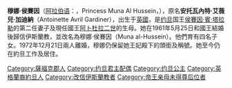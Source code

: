 
{{Infobox royalty
| name            = 穆娜
| title           = 约旦王妃（''HRH'' Princess Consort of Jordan）
| image           = MunanancynursingConferencecut.JPG
| caption         = 
| reign           = 1961年5月25日－1972年12月21日
| spouse          = {{marriage|[[侯賽因·賓·塔拉勒|侯賽因一世]]|1961|1972|reason=divorced}}
| predecessor     = 
| successor       =
| issue           = [[阿卜杜拉二世|阿卜杜拉二世]]<br/>[[費索·本·侯賽因王子|費索·本·侯賽因王子]]<br/>[[阿伊莎·賓特·侯賽因公主|阿伊莎·賓特·侯賽因公主]]<br/>扎因·賓特·侯賽因公主
| father          = 沃爾特·珀西·加德納
| mother          = 多麗絲·伊麗莎白·薩頓
| full name = 穆娜·侯賽因<br/>Muna Al Hussein
| birth_name = Antoinette Avril Gardiner
| birth_date    = {{birth date and age|1941|4|25}}
| birth_place  = {{UK}}[[薩福克郡|薩福克郡]]{{link-en|切爾蒙迪斯頓|Chelmondiston}}
| date of death   = 
| place of death  = 
|}}
{{Jordanian Royal Family}}
'''穆娜·侯賽因'''（[[阿拉伯语|阿拉伯语]]：{{rtl-lang|ar|منى الحسين}}，Princess Muna Al Hussein，{{bd|1941年|4月25日|catIdx=Muna}}），原名'''安托瓦內特·艾薇兒·加迪納'''（Antoinette Avril Gardiner），出生于[[英國|英國]]，是[[约旦|约旦]]国王[[侯賽因·賓·塔拉勒|侯賽因·賓·塔拉勒]]的第二任妻子及現任國王[[阿卜杜拉二世|阿卜杜拉二世]]的生母。她在1961年5月25日和國王結婚後歸信伊斯蘭教，並改名為穆娜·侯賽因（Muna al-Hussein）。他們育有四名子女。1972年12月21日兩人離婚，穆娜仍保留她王妃殿下的頭銜及稱號。她至今仍在約旦工作及居住。

{{DEFAULTSORT:Muna, Al Hussein}}
[[Category:薩福克郡人|Category:薩福克郡人]]
[[Category:约旦君主配偶|Category:约旦君主配偶]]
[[Category:约旦公主|Category:约旦公主]]
[[Category:英格蘭裔約旦人|Category:英格蘭裔約旦人]]
[[Category:改信伊斯蘭教者|Category:改信伊斯蘭教者]]
[[Category:帝王亲母未得尊后位者|Category:帝王亲母未得尊后位者]]